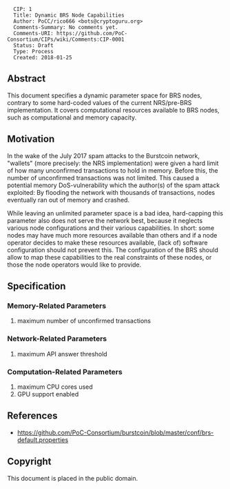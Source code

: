 <pre>
  CIP: 1
  Title: Dynamic BRS Node Capabilities
  Author: PoCC/rico666 <bots@cryptoguru.org>
  Comments-Summary: No comments yet.
  Comments-URI: https://github.com/PoC-Consortium/CIPs/wiki/Comments:CIP-0001
  Status: Draft
  Type: Process
  Created: 2018-01-25
</pre>

==Abstract==

This document specifies a dynamic parameter space for BRS nodes,
contrary to some hard-coded values of the current NRS/pre-BRS
implementation. It covers computational resources available to BRS
nodes, such as computational and memory capacity.

==Motivation==

In the wake of the July 2017 spam attacks to the Burstcoin network,
"wallets" (more precisely: the NRS implementation) were given a hard
limit of how many unconfirmed transactions to hold in memory. Before
this, the number of unconfirmed transactions was not limited. This
caused a potential memory DoS-vulnerability which the author(s) of the
spam attack exploited: By flooding the network with thousands of
transactions, nodes eventually ran out of memory and crashed.

While leaving an unlimited parameter space is a bad idea, hard-capping
this parameter also does not serve the network best, because it
neglects various node configurations and their various
capabilities. In short: some nodes may have much more resources
available than others and if a node operator decides to make these
resources available, (lack of) software configuration should not
prevent this. The configuration of the BRS should allow to map these
capabilities to the real constraints of these nodes, or those the node
operators would like to provide.

==Specification==

===Memory-Related Parameters===

# maximum number of unconfirmed transactions

===Network-Related Parameters===

# maximum API answer threshold

===Computation-Related Parameters===

# maximum CPU cores used
# GPU support enabled

== References ==

* https://github.com/PoC-Consortium/burstcoin/blob/master/conf/brs-default.properties

== Copyright ==

This document is placed in the public domain.
